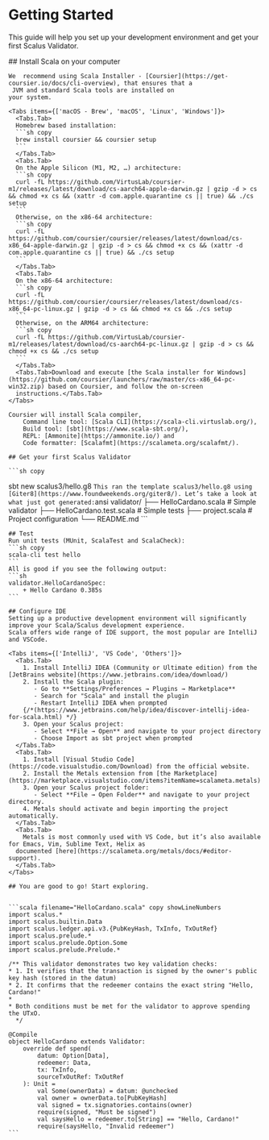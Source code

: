 
# Getting Started

This guide will help you set up your development environment and get your first Scalus Validator.

<Steps>
    ## Install Scala on your computer

    We  recommend using Scala Installer - [Coursier](https://get-coursier.io/docs/cli-overview), that ensures that a
     JVM and standard Scala tools are installed on
    your system.

    <Tabs items={['macOS - Brew', 'macOS', 'Linux', 'Windows']}>
      <Tabs.Tab>
      Homebrew based installation:
      ```sh copy
      brew install coursier && coursier setup
      ```
      </Tabs.Tab>
      <Tabs.Tab>
      On the Apple Silicon (M1, M2, …) architecture:
      ```sh copy
      curl -fL https://github.com/VirtusLab/coursier-m1/releases/latest/download/cs-aarch64-apple-darwin.gz | gzip -d > cs && chmod +x cs && (xattr -d com.apple.quarantine cs || true) && ./cs setup
      ```
      Otherwise, on the x86-64 architecture:
      ```sh copy
      curl -fL https://github.com/coursier/coursier/releases/latest/download/cs-x86_64-apple-darwin.gz | gzip -d > cs && chmod +x cs && (xattr -d com.apple.quarantine cs || true) && ./cs setup
      ```
      </Tabs.Tab>
      <Tabs.Tab>
      On the x86-64 architecture:
      ```sh copy
      curl -fL https://github.com/coursier/coursier/releases/latest/download/cs-x86_64-pc-linux.gz | gzip -d > cs && chmod +x cs && ./cs setup
      ```
      Otherwise, on the ARM64 architecture:
      ```sh copy
      curl -fL https://github.com/VirtusLab/coursier-m1/releases/latest/download/cs-aarch64-pc-linux.gz | gzip -d > cs && chmod +x cs && ./cs setup
      ```
      </Tabs.Tab>
      <Tabs.Tab>Download and execute [the Scala installer for Windows](https://github.com/coursier/launchers/raw/master/cs-x86_64-pc-win32.zip) based on Coursier, and follow the on-screen
      instructions.</Tabs.Tab>
    </Tabs>

    Coursier will install Scala compiler,
        Command line tool: [Scala CLI](https://scala-cli.virtuslab.org/),
        Build tool: [sbt](https://www.scala-sbt.org/),
        REPL: [Ammonite](https://ammonite.io/) and
        Code formatter: [Scalafmt](https://scalameta.org/scalafmt/).

    ## Get your first Scalus Validator
    
    ```sh copy
   sbt new scalus3/hello.g8
    ```
    This ran the template scalus3/hello.g8 using [Giter8](https://www.foundweekends.org/giter8/). Let’s take a look at what just got generated:
    ```ansi
    validator/
    ├── HelloCardano.scala        # Simple validator
    ├── HelloCardano.test.scala   # Simple tests
    ├── project.scala             # Project configuration
    └── README.md
    ```

    ## Test
    Run unit tests (MUnit, ScalaTest and ScalaCheck):
    ```sh copy
    scala-cli test hello
    ```
    All is good if you see the following output:
    ```sh
    validator.HelloCardanoSpec:
        + Hello Cardano 0.385s
    ```

    ## Configure IDE
    Setting up a productive development environment will significantly improve your Scala/Scalus development experience.
    Scala offers wide range of IDE support, the most popular are IntelliJ and VSCode.

    <Tabs items={['IntelliJ', 'VS Code', 'Others']}>
      <Tabs.Tab>
        1. Install IntelliJ IDEA (Community or Ultimate edition) from the [JetBrains website](https://www.jetbrains.com/idea/download/)
        2. Install the Scala plugin:
           - Go to **Settings/Preferences → Plugins → Marketplace**
           - Search for "Scala" and install the plugin
           - Restart IntelliJ IDEA when prompted
        {/*(https://www.jetbrains.com/help/idea/discover-intellij-idea-for-scala.html) */}
        3. Open your Scalus project:
           - Select **File → Open** and navigate to your project directory
           - Choose Import as sbt project when prompted
      </Tabs.Tab>
      <Tabs.Tab>
        1. Install [Visual Studio Code](https://code.visualstudio.com/Download) from the official website.
        2. Install the Metals extension from [the Marketplace](https://marketplace.visualstudio.com/items?itemName=scalameta.metals)
        3. Open your Scalus project folder:
           - Select **File → Open Folder** and navigate to your project directory.
        4. Metals should activate and begin importing the project automatically.
      </Tabs.Tab>
      <Tabs.Tab>
        Metals is most commonly used with VS Code, but it’s also available for Emacs, Vim, Sublime Text, Helix as
      documented [here](https://scalameta.org/metals/docs/#editor-support).
      </Tabs.Tab>
    </Tabs>

    ## You are good to go! Start exploring.


    ```scala filename="HelloCardano.scala" copy showLineNumbers
    import scalus.*
    import scalus.builtin.Data
    import scalus.ledger.api.v3.{PubKeyHash, TxInfo, TxOutRef}
    import scalus.prelude.*
    import scalus.prelude.Option.Some
    import scalus.prelude.Prelude.*

    /** This validator demonstrates two key validation checks:
    * 1. It verifies that the transaction is signed by the owner's public key hash (stored in the datum)
    * 2. It confirms that the redeemer contains the exact string "Hello, Cardano!"
    * 
    * Both conditions must be met for the validator to approve spending the UTxO.
      */

    @Compile
    object HelloCardano extends Validator:
        override def spend(
            datum: Option[Data],
            redeemer: Data,
            tx: TxInfo,
            sourceTxOutRef: TxOutRef
        ): Unit = 
            val Some(ownerData) = datum: @unchecked
            val owner = ownerData.to[PubKeyHash]
            val signed = tx.signatories.contains(owner)
            require(signed, "Must be signed")
            val saysHello = redeemer.to[String] == "Hello, Cardano!"
            require(saysHello, "Invalid redeemer")
    ```

</Steps>